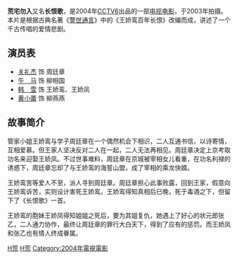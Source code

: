 {{unreferenced|time=2010-07-03T13:28:20+00:00}}
{{Infobox Film
| name           = 荒宅勿入<br>长恨歌
| original_name  = 
| cn_name        =
| hk_name        =
| tw_name        =
| image          = 
| caption        = 恐怖
| producer       = 
| director       = [[黄祖权|黄祖权]]
| writer         = 巩向东
| starring       = [[关礼杰|关礼杰]]、[[韩雪|韩雪]]、[[午马|午马]]、[[黄小蕾|黄小蕾]]
| music          = 
| cinematography = 
| editing        = 
| production_company = [[电影频道_(CCTV-6)|CCTV6]]
| distributor    = 
| released       = 
| runtime        = 93分钟 
| country        = {{中國大陸電影產地}}
| language       =  [[普通话|普通话]]、[[粤语|粤语]] 
| budget         = 
| gross          =
| website        = 
| imdb_id        = 
}}
'''荒宅勿入'''又名'''长恨歌'''，是2004年[[电影频道_(CCTV-6)|CCTV6]]出品的一部[[电视电影|电视电影]]，于2003年拍摄。本片是根据古典名著《[[警世通言|警世通言]]》中的《王娇鸾百年长恨》改编而成，讲述了一个千古传唱的爱情悲剧。
==演员表==
*[[关礼杰|关礼杰]]  饰 周廷章
*[[午马|午　马]]  饰 柳相国
*[[韩雪|韩　雪]]  饰 王娇鸾、王娇凤
*[[黄小蕾|黄小蕾]] 饰 柳燕燕
==故事简介==
管家小姐王娇鸾与学子周廷章在一个偶然机会下相识，二人互通书信，以诗寄情，互相爱慕。但王家人坚决反对二人在一起，二人无法再相见。周廷章决定上京考取功名来迎娶王娇凤。不过世事难料，周廷章在京城被宰相女儿看重，在功名利禄的诱惑下，周廷章忘却了与王娇鸾的海誓山盟，成了宰相的乘龙快婿。

王娇鸾苦等爱人不至，派人寻到周廷章。周廷章担心此事败露，回到王家，假意向王娇鸾诉苦，实则设计害死王娇鸾。王娇鸾得知真相后已晚，死于毒酒之下，但留下了《长恨歌》一首。

王娇鸾的胞妹王娇凤得知姐姐之死后，要为其姐复仇，她遇上了好心的状元郎张乙，二人通力协作，最终让周廷章的罪行大白天下，得到了应有的惩罚。而王娇凤和张乙也有情人终成眷属。

{{韩雪}}

[[Category:2004年中国电影作品|H荒]]
[[Category:中国电视电影|H荒]]
[[Category:2004年電視電影|Category:2004年電視電影]]